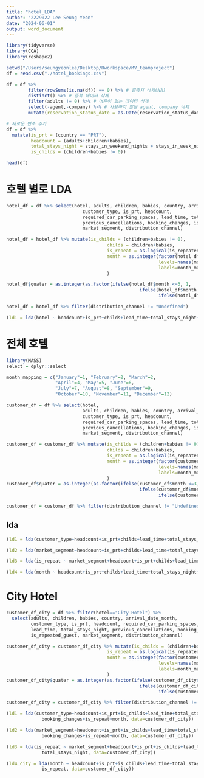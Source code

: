```yaml
---
title: "hotel_LDA"
author: "2229022 Lee Seung Yeon"
date: "2024-06-01"
output: word_document
---
```

```r
library(tidyverse)
library(CCA)
library(reshape2)
```

```r
setwd("/Users/seungyeonlee/Desktop/Rworkspace/MV_teamproject")
df = read.csv("./hotel_bookings.csv")

df = df %>% 
        filter(rowSums(is.na(df)) == 0) %>% # 결측치 삭제(NA)
        distinct() %>% # 중복 데이터 삭제 
        filter(adults != 0) %>% # 어른이 없는 데이터 삭제 
        select(-agent,-company) %>% # 사용하지 않을 agent, company 삭제
        mutate(reservation_status_date = as.Date(reservation_status_date)) # reservation_status_date dtype 변환

# 새로운 변수 추가
df = df %>% 
  mutate(is_prt = (country == "PRT"),
         headcount = (adults+children+babies),
         total_stays_night = stays_in_weekend_nights + stays_in_week_nights,
         is_childs = (children+babies != 0))

head(df)
```

# 호텔 별로 LDA
```r
hotel_df = df %>% select(hotel, adults, children, babies, country, arrival_date_month,
                            customer_type, is_prt, headcount, 
                            required_car_parking_spaces, lead_time, total_stays_night, 
                            previous_cancellations, booking_changes, is_repeated_guest,
                            market_segment, distribution_channel)

hotel_df = hotel_df %>% mutate(is_childs = (children+babies != 0),
                                     childs = children+babies,
                                     is_repeat = as.logical(is_repeated_guest),
                                     month = as.integer(factor(hotel_df$arrival_date_month), 
                                                        levels=names(month_mapping),
                                                        labels=month_mapping)
                                     )

hotel_df$quater = as.integer(as.factor(ifelse(hotel_df$month <=3, 1,
                                                 ifelse(hotel_df$month <= 6, 2,
                                                        ifelse(hotel_df$month <= 9, 3, 4)))))

hotel_df = hotel_df %>% filter(distribution_channel != "Undefined")
```

```r
(ld1 = lda(hotel ~ headcount+is_prt+childs+lead_time+total_stays_night+booking_changes+is_repeat, data = hotel_df))
```


# 전체 호텔

```r
library(MASS)
select = dplyr::select
```

```r
month_mapping = c("January"=1, "February"=2, "March"=2, 
                  "April"=4, "May"=5, "June"=6, 
                  "July"=7, "August"=8, "September"=9,
                  "October"=10, "November"=11, "December"=12)
```

```r
customer_df = df %>% select(hotel,
                            adults, children, babies, country, arrival_date_month,
                            customer_type, is_prt, headcount, 
                            required_car_parking_spaces, lead_time, total_stays_night, 
                            previous_cancellations, booking_changes, is_repeated_guest,
                            market_segment, distribution_channel)

customer_df = customer_df %>% mutate(is_childs = (children+babies != 0),
                                     childs = children+babies,
                                     is_repeat = as.logical(is_repeated_guest),
                                     month = as.integer(factor(customer_df$arrival_date_month), 
                                                        levels=names(month_mapping),
                                                        labels=month_mapping)
                                     )
customer_df$quater = as.integer(as.factor(ifelse(customer_df$month <=3, 1,
                                                 ifelse(customer_df$month <= 6, 2,
                                                        ifelse(customer_df$month <= 9, 3, 4)))))

customer_df = customer_df %>% filter(distribution_channel != "Undefined")
```

## lda
```r
(ld1 = lda(customer_type~headcount+is_prt+childs+lead_time+total_stays_night+booking_changes+is_repeat+month+hotel, data=customer_df))
```

```r
(ld2 = lda(market_segment~headcount+is_prt+childs+lead_time+total_stays_night+booking_changes+is_repeat+month+hotel, data=customer_df))
```

```r
(ld3 = lda(is_repeat ~ market_segment+headcount+is_prt+childs+lead_time+total_stays_night+hotel, data=customer_df))
```

```r
(ld4 = lda(month ~ headcount+is_prt+childs+lead_time+total_stays_night+is_repeat+hotel, data=customer_df))
```


# City Hotel

```r
customer_df_city = df %>% filter(hotel=="City Hotel") %>% 
  select(adults, children, babies, country, arrival_date_month,
         customer_type, is_prt, headcount, required_car_parking_spaces, 
         lead_time, total_stays_night, previous_cancellations, booking_changes, 
         is_repeated_guest, market_segment, distribution_channel)

customer_df_city = customer_df_city %>% mutate(is_childs = (children+babies != 0),
                                     is_repeat = as.logical(is_repeated_guest),
                                     month = as.integer(factor(customer_df_city$arrival_date_month), 
                                                        levels=names(month_mapping),
                                                        labels=month_mapping)
                                     )
customer_df_city$quater = as.integer(as.factor(ifelse(customer_df_city$month <=3, 1,
                                                 ifelse(customer_df_city$month <= 6, 2,
                                                        ifelse(customer_df_city$month <= 9, 3, 4)))))

customer_df_city = customer_df_city %>% filter(distribution_channel != "Undefined")
```

```r
(ld1 = lda(customer_type~headcount+is_prt+is_childs+lead_time+total_stays_night+
             booking_changes+is_repeat+month, data=customer_df_city))
```

```r
(ld2 = lda(market_segment~headcount+is_prt+is_childs+lead_time+total_stays_night+
             booking_changes+is_repeat+month, data=customer_df_city))
```

```r
(ld3 = lda(is_repeat ~ market_segment+headcount+is_prt+is_childs+lead_time+
             total_stays_night, data=customer_df_city))
```

```r
(ld4_city = lda(month ~ headcount+is_prt+is_childs+lead_time+total_stays_night+
             is_repeat, data=customer_df_city))
```



